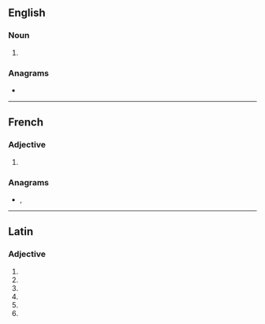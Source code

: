 {{also|útiles}}
==English==

===Noun===
{{head|en|noun form}}

# {{plural of|en|utile}}

===Anagrams===
* {{anagrams|en|a=eilstu|Iseult|Lieuts.|Suliet|lustie|sutile|tuiles}}

----

==French==

===Adjective===
{{head|fr|adjective form}}

# {{plural of|fr|utile}}

===Anagrams===
* {{l|fr|Iseult}}, {{l|fr|tuiles}}

----

==Latin==

===Adjective===
{{la-adj-form|ūtilēs}}

# {{inflection of|la|ūtilis||nom|m|p}}
# {{inflection of|la|ūtilis||nom|f|p}}
# {{inflection of|la|ūtilis||acc|m|p}}
# {{inflection of|la|ūtilis||acc|f|p}}
# {{inflection of|la|ūtilis||voc|m|p}}
# {{inflection of|la|ūtilis||voc|f|p}}